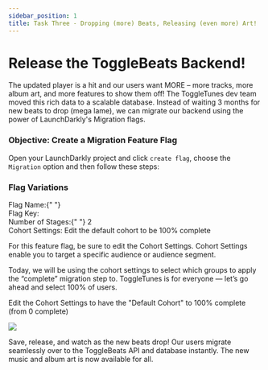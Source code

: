 ```yaml
---
sidebar_position: 1
title: Task Three - Dropping (more) Beats, Releasing (even more) Art!
---
```



# Release the ToggleBeats Backend!

The updated player is a hit and our users want MORE – more tracks, more album art, and more features to show them off! The ToggleTunes dev team moved this rich data to a scalable database. Instead of waiting 3 months for new beats to drop (mega lame), we can migrate our backend using the power of LaunchDarkly's Migration flags.

### Objective\: Create a Migration Feature Flag

Open your LaunchDarkly project and click `create flag`, choose the `Migration` option and then follow these steps:

### Flag Variations

<div className="flex items-center space-x-3">
  <span className="text-lg text-blue-500 font-bold">
    Flag Name:{" "}
  </span>
    <CopyField value="newtoggledb" client:load />
</div>

<div className="flex items-center space-x-3">
  <span className="text-lg text-blue-500 font-bold">Flag Key:</span>
  <CopyField value="newtoggledb" client:load />
</div>

<div className="flex items-center space-x-3">
 
  <span className="text-lg text-blue-500 font-bold">
     Number of Stages:{" "}
  </span>
  2
</div>

<div className="flex items-center space-x-3">
 
  <span className="text-lg text-blue-500 font-bold">
     Cohort Settings:
  </span>
  Edit the default cohort to be 100% complete
</div>


For this feature flag, be sure to edit the Cohort Settings. Cohort Settings enable you to target a specific audience or audience segment.

Today, we will be using the cohort settings to select which groups to apply the “complete” migration step to.  ToggleTunes is for everyone  — let’s go ahead and select 100% of users.

Edit the Cohort Settings to have the "Default Cohort" to 100% complete (from 0 complete) 

<img src='/src/assets/img/cohort.png' />

Save, release, and watch as the new beats drop! Our users migrate seamlessly over to the ToggleBeats API and database instantly. The new music and album art is now available for all.
